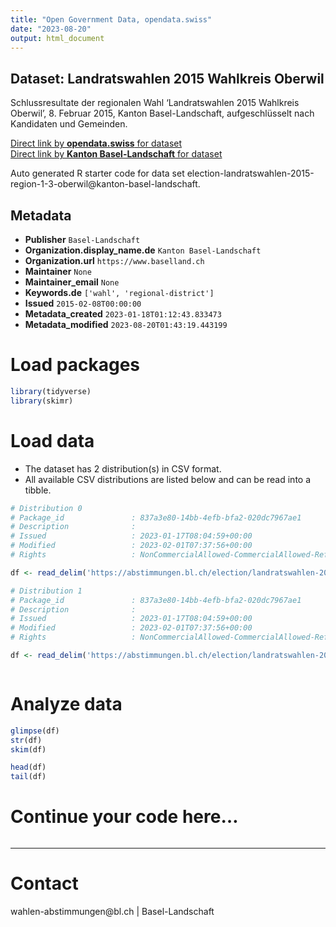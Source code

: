```yaml
---
title: "Open Government Data, opendata.swiss"
date: "2023-08-20"
output: html_document
---
```


## Dataset: Landratswahlen 2015 Wahlkreis Oberwil

Schlussresultate der regionalen Wahl 'Landratswahlen 2015 Wahlkreis Oberwil', 8. Februar 2015, Kanton Basel-Landschaft, aufgeschlüsselt nach Kandidaten und Gemeinden.

[Direct link by **opendata.swiss** for dataset](https://opendata.swiss/de/dataset/landratswahlen-2015-wahlkreis-oberwil)<br>
[Direct link by **Kanton Basel-Landschaft** for dataset](https://abstimmungen.bl.ch/election/landratswahlen-2015-region-1-3-oberwil/data)

Auto generated R starter code for data set election-landratswahlen-2015-region-1-3-oberwil@kanton-basel-landschaft.

## Metadata

- **Publisher** `Basel-Landschaft`
- **Organization.display_name.de** `Kanton Basel-Landschaft`
- **Organization.url** `https://www.baselland.ch`
- **Maintainer** `None`
- **Maintainer_email** `None`
- **Keywords.de** `['wahl', 'regional-district']`
- **Issued** `2015-02-08T00:00:00`
- **Metadata_created** `2023-01-18T01:12:43.833473`
- **Metadata_modified** `2023-08-20T01:43:19.443199`


# Load packages

```r

library(tidyverse)
library(skimr)

```

# Load data

-   The dataset has 2 distribution(s) in CSV format.
-   All available CSV distributions are listed below and can be read into a tibble.

```r

# Distribution 0
# Package_id               : 837a3e80-14bb-4efb-bfa2-020dc7967ae1
# Description              : 
# Issued                   : 2023-01-17T08:04:59+00:00
# Modified                 : 2023-02-01T07:37:56+00:00
# Rights                   : NonCommercialAllowed-CommercialAllowed-ReferenceRequired

df <- read_delim('https://abstimmungen.bl.ch/election/landratswahlen-2015-region-1-3-oberwil/data-csv')

# Distribution 1
# Package_id               : 837a3e80-14bb-4efb-bfa2-020dc7967ae1
# Description              : 
# Issued                   : 2023-01-17T08:04:59+00:00
# Modified                 : 2023-02-01T07:37:56+00:00
# Rights                   : NonCommercialAllowed-CommercialAllowed-ReferenceRequired

df <- read_delim('https://abstimmungen.bl.ch/election/landratswahlen-2015-region-1-3-oberwil/data-parties-csv')



```

# Analyze data

```r

glimpse(df)
str(df)
skim(df)

head(df)
tail(df)

```

# Continue your code here...

```r

```

------------------------------------------------------------------------

# Contact

wahlen-abstimmungen@bl.ch | Basel-Landschaft
